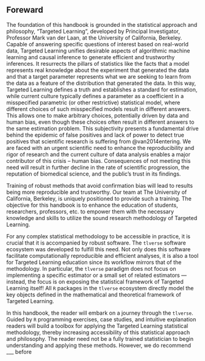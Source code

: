 ## Foreward

The foundation of this handbook is grounded in the statistical approach and
philosophy, “Targeted Learning”, developed by Principal Investigator, Professor
Mark van der Laan, at the University of California, Berkeley. Capable of
answering specific questions of interest based on real-world data, Targeted
Learning unifies desirable aspects of algorithmic machine learning and causal
inference to generate efficient and trustworthy inferences. It resurrects the
pillars of statistics like the facts that a model represents real knowledge
about the experiment that generated the data and that a target parameter
represents what we are seeking to learn from the data as a feature of the
distribution that generated the data. In this way, Targeted Learning defines a
truth and establishes a standard for estimation, while current culture typically
defines a parameter as a coefficient in a misspecified parametric (or other
restrictive) statistical model, where different choices of such misspecified
models result in different answers. This allows one to make arbitrary choices,
potentially driven by data and human bias, even though these choices often
result in different answers to the same estimation problem. This subjectivity
presents a fundamental drive behind the epidemic of false positives and lack of
power to detect true positives that scientific research is suffering from
@van2014entering. We are faced with an urgent scientific need to enhance the
reproducibility and rigor of research and the current culture of data analysis
enables a major contributor of this crisis – human bias. Consequences of not
meeting this need will result in further decline in the rate of scientific
progression, the reputation of biomedical science, and the public’s trust in
its findings.

Training of robust methods that avoid confirmation bias will lead
to results being more reproducible and trustworthy. Our team at The University
of California, Berkeley, is uniquely positioned to provide such a training. The
objective for this handbook is to enhance the education of students,
researchers, professors, etc. to empower them with the necessary
knowledge and skills to utilize the sound research methodology of Targeted
Learning.

For any complex statistical methodology to be accessible in practice, it is
crucial that it is accompanied by robust software. The `tlverse`
software ecosystem was developed to fulfill this need. Not only does this
software facilitate computationally reproducible and efficient analyses, it is
also a tool for Targeted Learning education since its workflow mirrors that of
the methodology. In particular, the `tlverse` paradigm does not focus on
implementing a specific estimator or a small set of related estimators ---
instead, the focus is on exposing the statistical framework of Targeted Learning
itself! All `R` packages in the `tlverse` ecosystem directly model
the key objects defined in the mathematical and theoretical framework of Targeted
Learning.

In this handbook, the reader will embark on a journey through the
`tlverse`. Guided by `R` programming exercises, case studies, and
intuitive explanation readers will build a toolbox for applying the Targeted
Learning statistical methodology, thereby increasing accessibility of this
statistical approach and philosophy. The reader need not be a fully trained
statistician to begin understanding and applying these methods. However, we do
recommend ___ before

